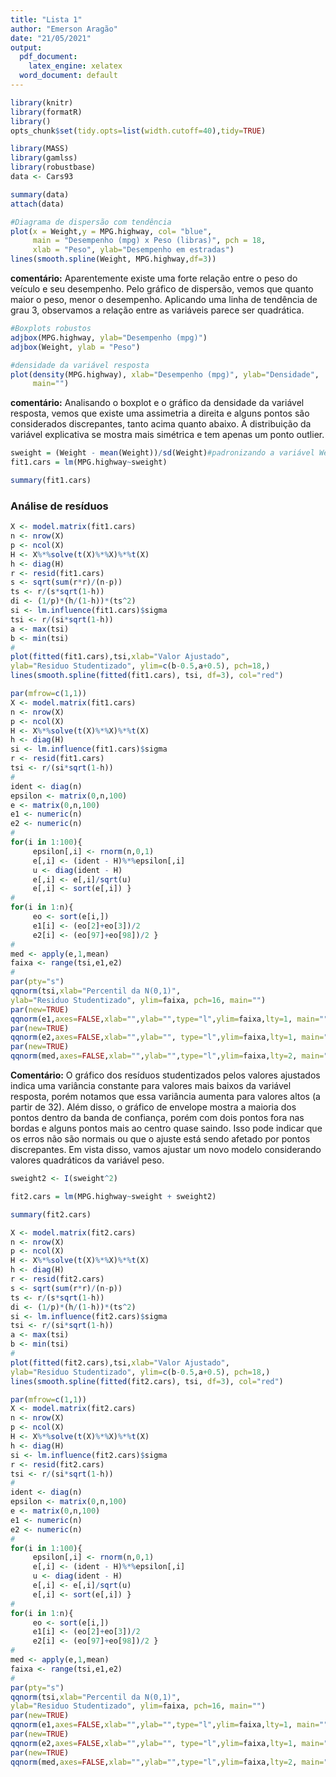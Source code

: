 ```yaml
---
title: "Lista 1"
author: "Emerson Aragão"
date: "21/05/2021"
output:
  pdf_document: 
    latex_engine: xelatex
  word_document: default
---
```

```r
library(knitr)
library(formatR)
library()
opts_chunk$set(tidy.opts=list(width.cutoff=40),tidy=TRUE)
```


```r
library(MASS)
library(gamlss)
library(robustbase)
data <- Cars93
```


```r
summary(data)
attach(data)
```


```r
#Diagrama de dispersão com tendência 
plot(x = Weight,y = MPG.highway, col= "blue", 
     main = "Desempenho (mpg) x Peso (libras)", pch = 18,
     xlab = "Peso", ylab="Desempenho em estradas")
lines(smooth.spline(Weight, MPG.highway,df=3))
```

**comentário:** Aparentemente existe uma forte relação  entre o peso do veículo e seu desempenho. Pelo gráfico de dispersão, vemos que quanto maior o peso, menor o desempenho. Aplicando uma linha de tendência de grau 3, observamos a relação entre as variáveis parece ser quadrática.   

```r
#Boxplots robustos
adjbox(MPG.highway, ylab="Desempenho (mpg)")
adjbox(Weight, ylab = "Peso")

#densidade da variável resposta
plot(density(MPG.highway), xlab="Desempenho (mpg)", ylab="Densidade",
     main="")
```

**comentário:** Analisando o boxplot e o gráfico da densidade da variável resposta, vemos que existe uma assimetria a direita e alguns pontos são considerados discrepantes, tanto acima quanto abaixo. A distribuição da variável explicativa se mostra mais simétrica e tem apenas um ponto outlier.

```r
sweight = (Weight - mean(Weight))/sd(Weight)#padronizando a variável Weight
fit1.cars = lm(MPG.highway~sweight)

summary(fit1.cars)
```

### Análise de resíduos

```r
X <- model.matrix(fit1.cars)
n <- nrow(X)
p <- ncol(X)
H <- X%*%solve(t(X)%*%X)%*%t(X)
h <- diag(H)
r <- resid(fit1.cars)
s <- sqrt(sum(r*r)/(n-p))
ts <- r/(s*sqrt(1-h))
di <- (1/p)*(h/(1-h))*(ts^2)
si <- lm.influence(fit1.cars)$sigma
tsi <- r/(si*sqrt(1-h))
a <- max(tsi)
b <- min(tsi)
#
plot(fitted(fit1.cars),tsi,xlab="Valor Ajustado", 
ylab="Residuo Studentizado", ylim=c(b-0.5,a+0.5), pch=18,)
lines(smooth.spline(fitted(fit1.cars), tsi, df=3), col="red")
```

```r
par(mfrow=c(1,1))
X <- model.matrix(fit1.cars)
n <- nrow(X)
p <- ncol(X)
H <- X%*%solve(t(X)%*%X)%*%t(X)
h <- diag(H)
si <- lm.influence(fit1.cars)$sigma
r <- resid(fit1.cars)
tsi <- r/(si*sqrt(1-h))
#
ident <- diag(n)
epsilon <- matrix(0,n,100)
e <- matrix(0,n,100)
e1 <- numeric(n)
e2 <- numeric(n)
#
for(i in 1:100){
     epsilon[,i] <- rnorm(n,0,1)
     e[,i] <- (ident - H)%*%epsilon[,i]
     u <- diag(ident - H)
     e[,i] <- e[,i]/sqrt(u)
     e[,i] <- sort(e[,i]) }
#
for(i in 1:n){
     eo <- sort(e[i,])
     e1[i] <- (eo[2]+eo[3])/2
     e2[i] <- (eo[97]+eo[98])/2 }
#
med <- apply(e,1,mean)
faixa <- range(tsi,e1,e2)
#
par(pty="s")
qqnorm(tsi,xlab="Percentil da N(0,1)",
ylab="Residuo Studentizado", ylim=faixa, pch=16, main="")
par(new=TRUE)
qqnorm(e1,axes=FALSE,xlab="",ylab="",type="l",ylim=faixa,lty=1, main="",cex=2)
par(new=TRUE)
qqnorm(e2,axes=FALSE,xlab="",ylab="", type="l",ylim=faixa,lty=1, main="",cex=2)
par(new=TRUE)
qqnorm(med,axes=FALSE,xlab="",ylab="",type="l",ylim=faixa,lty=2, main="",cex=2)
```

**Comentário:** O gráfico dos resíduos studentizados pelos valores ajustados indica uma variância constante para valores mais baixos da variável resposta, porém notamos que essa variância aumenta para valores altos (a partir de 32). Além disso, o gráfico de envelope mostra a maioria dos pontos dentro da banda de confiança, porém com dois pontos fora nas bordas e alguns pontos mais ao centro quase saindo. Isso pode indicar que os erros não são normais ou que o ajuste está sendo afetado por pontos discrepantes. Em vista disso, vamos ajustar um novo modelo considerando valores quadráticos da variável peso.


```r
sweight2 <- I(sweight^2)

fit2.cars = lm(MPG.highway~sweight + sweight2)

summary(fit2.cars)
```
```r
X <- model.matrix(fit2.cars)
n <- nrow(X)
p <- ncol(X)
H <- X%*%solve(t(X)%*%X)%*%t(X)
h <- diag(H)
r <- resid(fit2.cars)
s <- sqrt(sum(r*r)/(n-p))
ts <- r/(s*sqrt(1-h))
di <- (1/p)*(h/(1-h))*(ts^2)
si <- lm.influence(fit2.cars)$sigma
tsi <- r/(si*sqrt(1-h))
a <- max(tsi)
b <- min(tsi)
#
plot(fitted(fit2.cars),tsi,xlab="Valor Ajustado", 
ylab="Residuo Studentizado", ylim=c(b-0.5,a+0.5), pch=18,)
lines(smooth.spline(fitted(fit2.cars), tsi, df=3), col="red")

```
```r
par(mfrow=c(1,1))
X <- model.matrix(fit2.cars)
n <- nrow(X)
p <- ncol(X)
H <- X%*%solve(t(X)%*%X)%*%t(X)
h <- diag(H)
si <- lm.influence(fit2.cars)$sigma
r <- resid(fit2.cars)
tsi <- r/(si*sqrt(1-h))
#
ident <- diag(n)
epsilon <- matrix(0,n,100)
e <- matrix(0,n,100)
e1 <- numeric(n)
e2 <- numeric(n)
#
for(i in 1:100){
     epsilon[,i] <- rnorm(n,0,1)
     e[,i] <- (ident - H)%*%epsilon[,i]
     u <- diag(ident - H)
     e[,i] <- e[,i]/sqrt(u)
     e[,i] <- sort(e[,i]) }
#
for(i in 1:n){
     eo <- sort(e[i,])
     e1[i] <- (eo[2]+eo[3])/2
     e2[i] <- (eo[97]+eo[98])/2 }
#
med <- apply(e,1,mean)
faixa <- range(tsi,e1,e2)
#
par(pty="s")
qqnorm(tsi,xlab="Percentil da N(0,1)",
ylab="Residuo Studentizado", ylim=faixa, pch=16, main="")
par(new=TRUE)
qqnorm(e1,axes=FALSE,xlab="",ylab="",type="l",ylim=faixa,lty=1, main="",cex=2)
par(new=TRUE)
qqnorm(e2,axes=FALSE,xlab="",ylab="", type="l",ylim=faixa,lty=1, main="",cex=2)
par(new=TRUE)
qqnorm(med,axes=FALSE,xlab="",ylab="",type="l",ylim=faixa,lty=2, main="",cex=2)
```


